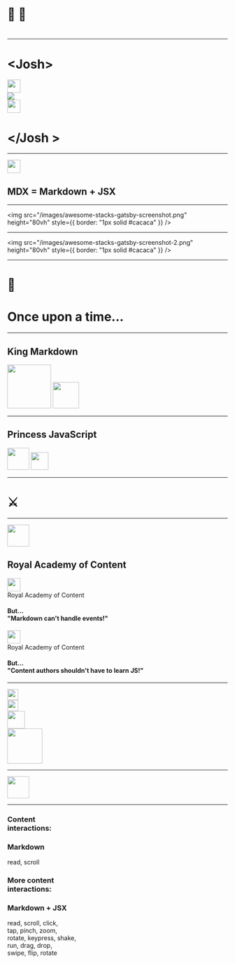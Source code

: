 

<Head>
  <title>MDX: content for kings and princesses</title>
  <meta name='twitter:card' content='summary_large_image' />
  <meta name='twitter:site' content='@dzello' />
  <meta name='twitter:title' content='MDX: content for kings and princesses' />
  <meta name='twitter:description' content='' />
  <meta name='twitter:image' content='https://mdx-fairy-tale.developermode.com/images/mdx-fairy-tale-title-slide.png' />
  <meta property="og:title" content='MDX: content for kings and princesses' />
  <meta property="og:type" content="website" />
  <meta property="og:url" content='https://mdx-fairy-tale.developermode.com/' />
  <meta property="og:image" content='https://mdx-fairy-tale.developermode.com/images/mdx-fairy-tale-title-slide.png' />
  <meta property="og:description" content='' />
  <link rel='shortcut icon' type='image/png' href='/images/favicon.ico'/>
</Head>

# 👑 👸

# <Metadata field="title" />

---

<Horizontal>
  <div>
    <h1>&lt;Josh&gt;</h1>
  </div>
  <Appear>
    <img src="/images/josh-dzielak-crown.png" width='30vw'
         style={{ borderRadius: '250px' }} />
    <div>
      <img src="/images/algolia-logo.png" />
    </div>
    <div>
      <img src="/images/developermode-logo-2.png" width='30vw' />
    </div>
  </Appear>
  <div>
    <h1>&lt;/Josh &gt;</h1>
  </div>
</Horizontal>

---

<img src="/images/mdx-logo.svg" width="30vw" />

## MDX = Markdown + JSX

---

<img src="/images/awesome-stacks-gatsby-screenshot.png" height="80vh"
     style={{ border: "1px solid #cacaca" }} />

---

<img src="/images/awesome-stacks-gatsby-screenshot-2.png" height="80vh"
     style={{ border: "1px solid #cacaca" }} />

---

# 📜

# Once upon a time...

---

<Appear>
  <div>
    <KingMarkdown hoverable={false} />
    <h2>King Markdown</h2>
  </div>
  <Horizontal>
    <KingMarkdown src="/images/king-markdown-2.png" hoverable={false} />
    <img src="/images/endless-text.png" height='100vh' />
  </Horizontal>
  <Horizontal>
    <KingMarkdown src="/images/king-markdown-2.png" hoverable={false} />
    <img src="/images/great-wall-of-text-2.png" height="60vh"
         style={{ opacity: '0.8', borderRadius: '400px',
                  margin: '-250px 0 0 -450px' }} />
  </Horizontal>
</Appear>

---

<Appear>
  <div>
    <PrincessJavaScript hoverable={false} />
    <h2>Princess JavaScript</h2>
  </div>
  <Horizontal width='70vw'>
    <PrincessJavaScript src="/images/princess-javascript-2.png" hoverable={false} />
    <img src="/images/gestures.png" height='50vh' />
  </Horizontal>
  <Horizontal width='70vw'>
    <PrincessJavaScript src="/images/princess-javascript-2.png" hoverable={false} />
    <img src="/images/pump-up-the-jam.png" height='40vh' />
  </Horizontal>
</Appear>

---

<Horizontal width='70vw'>
  <KingMarkdown src="/images/king-markdown-3.png" hoverable={false} />
    <h1 style={{ fontSize: '128px' }}>⚔️</h1>
  <PrincessJavaScript src="/images/princess-javascript-3-left.png" hoverable={false} />
</Horizontal>

---

<Appear>
  <div>
    <img src="/images/adventure-time-dance-party-border.gif" height='50vh' />
    <h2>Royal Academy of Content</h2>
  </div>
  <Horizontal width="70vw">
    <div>
      <img src="/images/adventure-time-dance-party-border.gif" height='30vh' />
      <div style={{ color: "#555", fontSize: "24px" }}>Royal Academy of Content</div>
    </div>
    <h4>But... <br/>"Markdown can't handle events!"</h4>
  </Horizontal>
  <Horizontal width="70vw">
    <div>
      <img src="/images/adventure-time-dance-party-border.gif" height='30vh' />
      <div style={{ color: "#555", fontSize: "24px" }}>Royal Academy of Content</div>
    </div>
    <h4>But...<br/>"Content authors shouldn't have to learn JS!"</h4>
  </Horizontal>
</Appear>

---

<Appear>
  <div>
    <img src="/images/academy-heros-2.png" width='25vw' />
  </div>
  <Horizontal width="80vw">
    <div>
      <img src="/images/academy-heros-2.png" width='25vw' />
    </div>
    <div>
      <img src="/images/mdx-montage.png" width='40vw' />
    </div>
  </Horizontal>
  <Horizontal width="80vw">
    <div>
      <img src="/images/female-footballers-interactive-content.gif" height='80vh'
           style={{ border: '1px solid #0a0a0a' }} />
    </div>
  </Horizontal>
</Appear>

---

<img src="/images/adventure-time-dance-party.gif" width='50vw' />

---

<Appear>
  <Horizontal width="75vw">
    <div style={{ textAlign: 'right', marginRight: '100px' }}>
      <h3>Content <br/>interactions:</h3>
    </div>
    <Box>
      <h3>Markdown</h3>
      <div>read, scroll</div>
      <p></p>
    </Box>
  </Horizontal>
  <Horizontal width="75vw">
    <div style={{ textAlign: 'right', marginRight: '100px' }}>
      <h3>More content <br/>interactions:</h3>
    </div>
    <Box>
      <h3>Markdown + JSX</h3>
      <div>read, scroll, click, <br/> tap, pinch, zoom, <br/> rotate, keypress, shake, <br/> run, drag, drop, <br/> swipe, flip, rotate</div>
      <p></p>
    </Box>
  </Horizontal>
</Appear>
